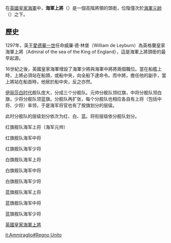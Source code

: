 {{NoteTA
|G1=PoliticiansUK
}}
{{Unreferenced|time=2017-07-05T02:03:13+00:00}}在[[英國皇家海軍|英國皇家海軍]]中，'''海軍上將'''（{{lang-en|Admiral}}）是一個高階將領的頭銜，位階僅次於[[英国海军元帅|海軍元帥]]（{{lang|en|Admiral of the Fleet}}）之下。

==歷史==
1297年，英王[[愛德華一世|愛德華一世]]任命威廉·德·林堡（William de Leyburn）為英格蘭皇家海軍上將（Admiral of the sea of the King of England），這是海軍上將頭銜的最早起源。

16世紀之後，英國皇家海軍增設了海軍少將與海軍中將將兩個職位。當在船艦上時，上將必須站在船頭，或船中央，向全船下達命令。而中將，擔任他的副手，當上將站在船首時，他居於船中央，反之亦然。

[[伊丽莎白时代|伊丽莎白时代]]舰队庞大，分成三个分舰队。元帅分舰队领红旗，中将分舰队领白旗，少将分舰队领蓝旗。分舰队再扩张，每个分舰队也相应各自有上将（包括中将、少将）率领，于是海军将官也有了按旗划分的层级。

此时分舰队的层级划分依次为红、白、蓝。将衔层级依分舰队划分。

红旗舰队海军上将（海军元帅）

红旗舰队海军中将

红旗舰队海军少将

白旗舰队海军上将

白旗舰队海军中将

白旗舰队海军少将

蓝旗舰队海军上将

蓝旗舰队海军中将

蓝旗舰队海军少将


{{DEFAULTSORT:Admiral}}
[[category:英國皇家海軍上將|]]

[[it:Ammiraglio#Regno_Unito|it:Ammiraglio#Regno Unito]]